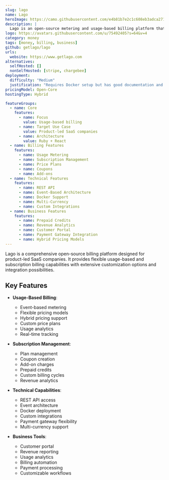 ```yaml
---
slug: lago
name: Lago
heroImage: https://camo.githubusercontent.com/e4b81b7e2c1c608eb3adca271fe69042e65bdceab51001427a1ae297853bf44a/68747470733a2f2f75706c6f6164732d73736c2e776562666c6f772e636f6d2f3633353131393530366533366261663563323637666563642f3633356236646630656538656666616135346331666134325f62616e6e65722d6f70656e2d67726170682e6a7067
description: |
  Lago is an open-source metering and usage-based billing platform that helps businesses manage complex pricing models, subscriptions, and payments with extensive customization options.
logo: https://avatars.githubusercontent.com/u/75492405?s=64&v=4
category: money
tags: [money, billing, business]
github: getlago/lago
urls:
  website: https://www.getlago.com
alternatives:
  selfHosted: []
  nonSelfHosted: [stripe, chargebee]
deployment:
  difficulty: "Medium"
  justification: "Requires Docker setup but has good documentation and deployment options."
pricingModel: Open-Core
hostingType: Hybrid

featureGroups:
  - name: Core
    features:
      - name: Focus
        value: Usage-based billing
      - name: Target Use Case
        value: Product-led SaaS companies
      - name: Architecture
        value: Ruby + React
  - name: Billing Features
    features:
      - name: Usage Metering
      - name: Subscription Management
      - name: Price Plans
      - name: Coupons
      - name: Add-ons
  - name: Technical Features
    features:
      - name: REST API
      - name: Event-Based Architecture
      - name: Docker Support
      - name: Multi-Currency
      - name: Custom Integrations
  - name: Business Features
    features:
      - name: Prepaid Credits
      - name: Revenue Analytics
      - name: Customer Portal
      - name: Payment Gateway Integration
      - name: Hybrid Pricing Models
---
```


Lago is a comprehensive open-source billing platform designed for product-led SaaS companies. It provides flexible usage-based and subscription billing capabilities with extensive customization options and integration possibilities.

## Key Features

- **Usage-Based Billing**:

  - Event-based metering
  - Flexible pricing models
  - Hybrid pricing support
  - Custom price plans
  - Usage analytics
  - Real-time tracking

- **Subscription Management**:

  - Plan management
  - Coupon creation
  - Add-on charges
  - Prepaid credits
  - Custom billing cycles
  - Revenue analytics

- **Technical Capabilities**:

  - REST API access
  - Event architecture
  - Docker deployment
  - Custom integrations
  - Payment gateway flexibility
  - Multi-currency support

- **Business Tools**:
  - Customer portal
  - Revenue reporting
  - Usage analytics
  - Billing automation
  - Payment processing
  - Customizable workflows
